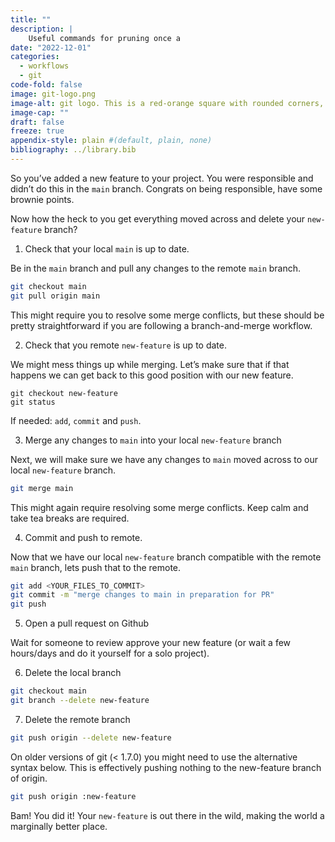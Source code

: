 ```yaml
---
title: ""
description: |
    Useful commands for pruning once a 
date: "2022-12-01"
categories:
  - workflows
  - git
code-fold: false
image: git-logo.png
image-alt: git logo. This is a red-orange square with rounded corners, it is rotated by 45 degrees so that it is standing on one corner and has a cut-out design representing a branching graph. 
image-cap: ""
draft: false
freeze: true
appendix-style: plain #(default, plain, none)
bibliography: ../library.bib
---
```


So you've added a new feature to your project. You were responsible and didn't do this in the `main` branch. Congrats on being responsible, have some brownie points.

Now how the heck to you get everything moved across and delete your `new-feature` branch? 


1. Check that your local `main` is up to date.

Be in the `main` branch and pull any changes to the remote `main` branch. 

```.bash
git checkout main 
git pull origin main
```

This might require you to resolve some merge conflicts, but these should be pretty straightforward if you are following a branch-and-merge workflow.

2. Check that you remote `new-feature` is up to date. 

We might mess things up while merging. Let's make sure that if that happens we can get back to this good position with our new feature. 

```
git checkout new-feature
git status
```
If needed: `add`, `commit` and `push`. 

3. Merge any changes to `main` into your local `new-feature` branch

Next, we will make sure we have any changes to `main` moved across to our local `new-feature` branch. 

```.bash
git merge main
```

This might again require resolving some merge conflicts. Keep calm and take tea breaks are required.

4. Commit and push to remote. 

Now that we have our local `new-feature` branch compatible with the remote `main` branch, lets push that to the remote. 

```.bash
git add <YOUR_FILES_TO_COMMIT>
git commit -m "merge changes to main in preparation for PR"
git push
```

5. Open a pull request on Github

Wait for someone to review approve your new feature (or wait a few hours/days and do it yourself for a solo project).

6. Delete the local branch 

```.bash
git checkout main
git branch --delete new-feature
```

7. Delete the remote branch 

```.bash
git push origin --delete new-feature
```

On older versions of git (< 1.7.0) you might need to use the alternative syntax below. This is effectively pushing nothing to the new-feature branch of origin. 

```.bash
git push origin :new-feature
```

Bam! You did it! Your `new-feature` is out there in the wild, making the world a marginally better place. 
